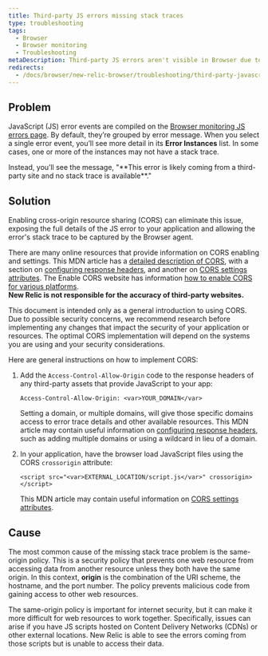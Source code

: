 ```yaml
---
title: Third-party JS errors missing stack traces
type: troubleshooting
tags:
  - Browser
  - Browser monitoring
  - Troubleshooting
metaDescription: Third-party JS errors aren't visible in Browser due to the same origin policy. Use cross-origin resource sharing (CORS) to solve this problem.
redirects:
  - /docs/browser/new-relic-browser/troubleshooting/third-party-javascript-errors-are-missing-stack-traces
---
```


## Problem

JavaScript (JS) error events are compiled on the [Browser monitoring JS errors page](https://docs.newrelic.com/docs/browser/new-relic-browser/browser-pro-features/javascript-errors-page-examining-errors-over-time). By default, they’re grouped by error message. When you select a single error event, you’ll see more detail in its **Error Instances** list. In some cases, one or more of the instances may not have a stack trace.

<Callout variant="tip">
  Instead, you’ll see the message, "**This error is likely coming from a third-party site and no stack trace is available**."
</Callout>

## Solution

Enabling cross-origin resource sharing (CORS) can eliminate this issue, exposing the full details of the JS error to your application and allowing the error's stack trace to be captured by the Browser agent.

There are many online resources that provide information on CORS enabling and settings. This MDN article has a [detailed description of CORS](https://developer.mozilla.org/en-US/docs/Web/HTTP/CORS), with a section on [configuring response headers](https://developer.mozilla.org/en-US/docs/Web/HTTP/CORS#The_HTTP_response_headers), and another on [CORS settings attributes](https://developer.mozilla.org/en-US/docs/Web/HTML/CORS_settings_attributes). The Enable CORS website has information [how to enable CORS for various platforms](http://enable-cors.org/server.html).  
**New Relic is not responsible for the accuracy of third-party websites.**

<Callout variant="caution">
  This document is intended only as a general introduction to using CORS. Due to possible security concerns, we recommend research before implementing any changes that impact the security of your application or resources. The optimal CORS implementation will depend on the systems you are using and your security considerations.
</Callout>

Here are general instructions on how to implement CORS:

1. Add the `Access-Control-Allow-Origin` code to the response headers of any third-party assets that provide JavaScript to your app:

   ```
   Access-Control-Allow-Origin: <var>YOUR_DOMAIN</var>
   ```

   Setting a domain, or multiple domains, will give those specific domains access to error trace details and other available resources. This MDN article may contain useful information on [configuring response headers](https://developer.mozilla.org/en-US/docs/Web/HTTP/CORS#The_HTTP_response_headers), such as adding multiple domains or using a wildcard in lieu of a domain.
2. In your application, have the browser load JavaScript files using the CORS `crossorigin` attribute:

   ```
   <script src="<var>EXTERNAL_LOCATION/script.js</var>" crossorigin> </script>
   ```

   This MDN article may contain useful information on [CORS settings attributes](https://developer.mozilla.org/en-US/docs/Web/HTML/CORS_settings_attributes).

## Cause

The most common cause of the missing stack trace problem is the same-origin policy. This is a security policy that prevents one web resource from accessing data from another resource unless they both have the same origin. In this context, **origin** is the combination of the URI scheme, the hostname, and the port number. The policy prevents malicious code from gaining access to other web resources.

The same-origin policy is important for internet security, but it can make it more difficult for web resources to work together. Specifically, issues can arise if you have JS scripts hosted on Content Delivery Networks (CDNs) or other external locations. New Relic is able to see the errors coming from those scripts but is unable to access their data.
